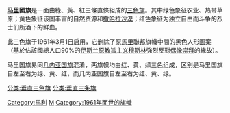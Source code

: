 {{noteTA
|1=zh:马里; zh-tw:馬利
}}
{{Infobox flag
| Name = 马里
| Image = Flag of Mali.svg
| Use = 111000
| Design = 一面由綠、黃、紅三條垂直长方形組成的[[三色旗|三色旗]]
| Adoption = 1961年3月1日
| Name2 = 马里
| Image2 = Flag of Mali (1959-1961).svg
| Use2 = 111000
| Design2 = 一面由綠、黃、紅三條垂直长方形組成的[[三色旗|三色旗]]；旗幟中間的黑色人形圖案
| Adoption2 = 1959年4月4日-1961年3月1日
| Name3 = 法屬蘇丹
| Image3 = Flag of French Sudan.svg|
| Use3 = 111000
| Design3 = 一面法國國旗加上中間的黑色人形圖案
| Adoption3 = 
}}
{{noteTA
|G1=Country
}}
'''[[马里|马里]]國旗'''是一面由綠、黃、紅三條直條組成的[[三色旗|三色旗]]。其中绿色象征农业、热带草原；黄色象征该国丰富的自然资源和[[撒哈拉沙漠|撒哈拉沙漠]]；红色象征为独立自由而斗争的烈士们所酒下的鲜血。

此三色旗于1961年3月1日启用，它删除了原[[馬里聯邦|馬里聯邦]]旗幟中間的黑色人形圖案（基於佔該國總人口90%的[[伊斯兰原教旨主义|伊斯兰原教旨主义]][[穆斯林|穆斯林]]強烈反對[[偶像崇拜|偶像崇拜]]的緣故）。

马里国旗易同[[几内亚国旗|几内亚国旗]]混淆，两旗帜均由红、黄、绿三色组成，区别是马里国旗自左至右为绿、黄、红，而几内亚国旗自左至右为红、黄、绿。



{{非洲题目|国旗}}

{{馬利主題}}
[[Category:馬利|Category:馬利]]
[[Category:國旗|M]]
[[Category:1961年面世的旗幟|Category:1961年面世的旗幟]]
[[分类:垂直三色旗|分类:垂直三色旗]]
[[分类:垂直三条旗|分类:垂直三条旗]]